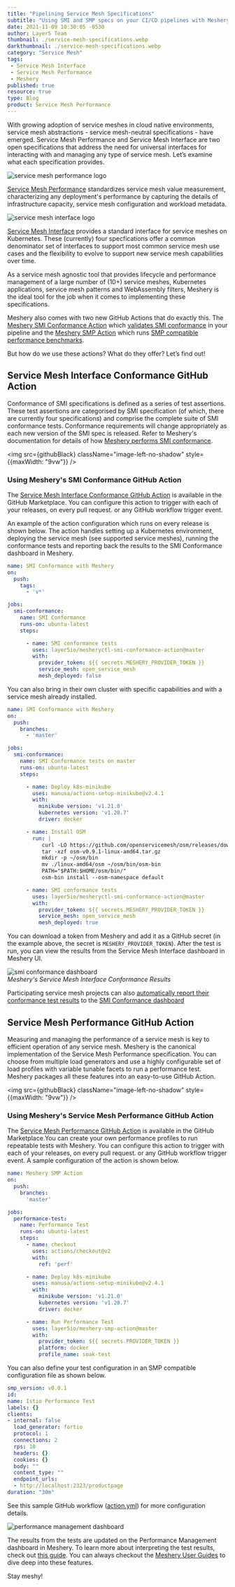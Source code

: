 ---
title: "Pipelining Service Mesh Specifications"
subtitle: "Using SMI and SMP specs on your CI/CD pipelines with Meshery's GitHub Actions"
date: 2021-11-09 10:30:05 -0530
author: Layer5 Team
thumbnail: ./service-mesh-specifications.webp
darkthumbnail: ./service-mesh-specifications.webp
category: "Service Mesh"
tags:
 - Service Mesh Interface
 - Service Mesh Performance
 - Meshery
published: true
resource: true
type: Blog
product: Service Mesh Performance
---





<BlogWrapper>
  
<p>With growing adoption of service meshes in cloud native environments, service mesh abstractions - service mesh-neutral specifications - have emerged. <Link to="/projects/cloud-native-performance">Service Mesh Performance</Link>  and <Link to="/projects/service-mesh-interface-conformance">Service Mesh Interface</Link> are two open specifications that address the need for universal interfaces for interacting with and managing any type of service mesh. Let’s examine what each specification provides.</p>

<img src={smpLogo} className="image-left-no-shadow" alt="service mesh performance logo" /><p><a href="https://smp-spec.io">Service Mesh Performance</a> standardizes service mesh value measurement, characterizing any deployment's performance by capturing the details of infrastructure capacity, service mesh configuration and workload metadata.</p>

<img src={smiLogo} className="image-right-no-shadow" alt="service mesh interface logo" /><p><a href="https://smi-spec.io">Service Mesh Interface</a> provides a standard interface for service meshes on Kubernetes. These (currently) four specfications offer a common denominator set of interfaces to support most common service mesh use cases and the flexibility to evolve to support new service mesh capabilities over time.</p>

<p>As a service mesh agnostic tool that provides lifecycle and performance management of a large number of (10+) service meshes, Kubernetes applications, service mesh patterns and WebAssembly filters, Meshery is the ideal tool for the job when it comes to implementing these specifications.</p>

<p>Meshery also comes with two new GitHub Actions that do exactly this. The <a href="https://github.com/layer5io/meshery-smi-conformance-action">Meshery SMI Conformance Action</a> which <a href="https://meshery.io/blog/validating-smi-conformance-with-meshery">validates SMI conformance</a> in your pipeline and the <a href="https://github.com/layer5io/meshery-smp-action">Meshery SMP Action</a> which runs <a href="https://docs.meshery.io/functionality/performance-management">SMP compatible performance benchmarks</a>.</p>
<p>But how do we use these actions? What do they offer? Let’s find out!</p>

<h2>Service Mesh Interface Conformance GitHub Action</h2>

<p>Conformance of SMI specifications is defined as a series of test assertions. These test assertions are categorised by SMI specification (of which, there are currently four specifications) and comprise the complete suite of SMI conformance tests. Conformance requirements will change appropriately as each new version of the SMI spec is released. Refer to Meshery's documentation for details of how <a href="https://docs.meshery.io/functionality/service-mesh-interface">Meshery performs SMI conformance</a>.</p>

<img src={githubBlack} className="image-left-no-shadow" style={{maxWidth: "9vw"}} />

<h3>Using Meshery's SMI Conformance GitHub Action</h3>

<p>The <a href="https://github.com/marketplace/actions/service-mesh-interface-conformance-with-meshery">Service Mesh Interface Conformance GitHub Action</a> is available in the GitHub Marketplace. You can configure this action to trigger with each of your releases, on every pull request. or any GitHub workflow trigger event.</p>
<p>An example of the action configuration which runs on every release is shown below. The action handles setting up a Kubernetes environment, deploying the service mesh (see supported service meshes), running the conformance tests and reporting back the results to the SMI Conformance dashboard in Meshery.</p>

```yaml
name: SMI Conformance with Meshery
on:
  push:
    tags:
      - 'v*'

jobs:
  smi-conformance:
    name: SMI Conformance
    runs-on: ubuntu-latest
    steps:

      - name: SMI conformance tests
        uses: layer5io/mesheryctl-smi-conformance-action@master
        with:
          provider_token: ${{ secrets.MESHERY_PROVIDER_TOKEN }}
          service_mesh: open_service_mesh
          mesh_deployed: false
```

<p>You can also bring in their own cluster with specific capabilities and with a service mesh already installed.</p>

```yaml
name: SMI Conformance with Meshery
on:
  push:
    branches:
      - 'master'

jobs:
  smi-conformance:
    name: SMI Conformance tests on master
    runs-on: ubuntu-latest
    steps:

      - name: Deploy k8s-minikube
        uses: manusa/actions-setup-minikube@v2.4.1
        with:
          minikube version: 'v1.21.0'
          kubernetes version: 'v1.20.7'
          driver: docker

      - name: Install OSM
        run: |
           curl -LO https://github.com/openservicemesh/osm/releases/download/v0.9.1/osm-v0.9.1-linux-amd64.tar.gz
           tar -xzf osm-v0.9.1-linux-amd64.tar.gz
           mkdir -p ~/osm/bin
           mv ./linux-amd64/osm ~/osm/bin/osm-bin
           PATH="$PATH:$HOME/osm/bin/"
           osm-bin install --osm-namespace default

      - name: SMI conformance tests
        uses: layer5io/mesheryctl-smi-conformance-action@master
        with:
          provider_token: ${{ secrets.MESHERY_PROVIDER_TOKEN }}
          service_mesh: open_service_mesh
          mesh_deployed: true
```

<p>You can download a token from Meshery and add it as a GitHub secret (in the example above, the secret is <code>MESHERY_PROVIDER_TOKEN</code>). After the test is run, you can view the results from the Service Mesh Interface dashboard in Meshery UI.</p>

<p style={{align: "center"}}>
<img src={smidashboard} className="image-center-shadow" style={{width: "70%"}} alt="smi conformance dashboard" /> <br />
<i>Meshery's Service Mesh Interface Conformance Results</i>
</p>

<p>Participating service mesh projects can also <a href="https://docs.meshery.io/functionality/service-mesh-interface#reporting-conformance">automatically report their conformance test results</a> to the <a href="https://meshery.io/service-mesh-interface">SMI Conformance dashboard</a></p>

<h2>Service Mesh Performance GitHub Action</h2>

<p>Measuring and managing the performance of a service mesh is key to efficient operation of any service mesh. Meshery is the canonical implementation of the Service Mesh Performance specification. You can choose from multiple load generators and use a highly configurable set of load profiles with variable tunable facets to run a performance test. Meshery packages all these features into an easy-to-use GitHub Action.</p>

<img src={githubBlack} className="image-left-no-shadow" style={{maxWidth: "9vw"}} />

<h3>Using Meshery's Service Mesh Performance GitHub Action</h3>

<p>The <a href="https://github.com/marketplace/actions/performance-testing-with-meshery">Service Mesh Performance GitHub Action</a> is available in the GitHub Marketplace.You can create your own performance profiles to run repeatable tests with Meshery. You can configure this action to trigger with each of your releases, on every pull request. or any GitHub workflow trigger event. A sample configuration of the action is shown below.</p>

```yaml
name: Meshery SMP Action
on:
  push:
    branches:
      'master'

jobs:
  performance-test:
    name: Performance Test
    runs-on: ubuntu-latest
    steps:
      - name: checkout
        uses: actions/checkout@v2
        with:
          ref: 'perf'

      - name: Deploy k8s-minikube
        uses: manusa/actions-setup-minikube@v2.4.1
        with:
          minikube version: 'v1.21.0'
          kubernetes version: 'v1.20.7'
          driver: docker

      - name: Run Performance Test
        uses: layer5io/meshery-smp-action@master
        with:
          provider_token: ${{ secrets.PROVIDER_TOKEN }}
          platform: docker
          profile_name: soak-test
```

<p>You can also define your test configuration in an SMP compatible configuration file as shown below.</p>

```yaml
smp_version: v0.0.1
id:
name: Istio Performance Test
labels: {}
clients:
- internal: false
  load_generator: fortio
  protocol: 1
  connections: 2
  rps: 10
  headers: {}
  cookies: {}
  body: ""
  content_type: ""
  endpoint_urls:
  - http://localhost:2323/productpage
duration: "30m"
```

<p>See this sample GitHub workflow (<a href="https://github.com/layer5io/meshery-smp-action/blob/master/action.yml">action.yml</a>) for more configuration details.</p>

<img src={perfdashboard} className="image-center" alt="performance management dashboard" />

<p>The results from the tests are updated on the Performance Management dashboard in Meshery. To learn more about interpreting the test results, check out <a href="https://docs.meshery.io/guides/interpreting-performance-test-results">this guide</a>. You can always checkout the <a href="https://docs.meshery.io/guides">Meshery User Guides</a> to dive deep into these features.</p>

Stay meshy!
</BlogWrapper>
